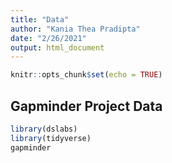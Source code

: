 ```yaml
---
title: "Data"
author: "Kania Thea Pradipta"
date: "2/26/2021"
output: html_document
---
```


```r
knitr::opts_chunk$set(echo = TRUE)
```

## Gapminder Project Data

```r
library(dslabs)
library(tidyverse)
gapminder
```